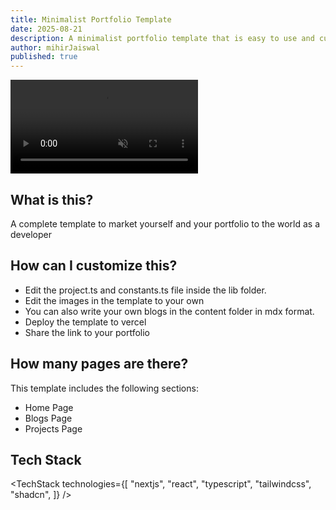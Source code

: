 ```yaml
---
title: Minimalist Portfolio Template
date: 2025-08-21
description: A minimalist portfolio template that is easy to use and customize.
author: mihirJaiswal
published: true
---
```


<div className="flex flex-col gap-4">
  <video
    autoPlay
    loop
    muted
    src="/assets/videos/minimalist-portfolio.mp4"
    className="w-full aspect-4/3 md:aspect-video object-cover rounded-xl border mb-3"
  />
  <div className="flex flex-col justify-start items-start gap-3 sm:flex-row">
    <RepoDownload
      url="https://github.com/MihirJaiswal/minimal-portfolio/archive/refs/tags/v1.0.0.zip"
      free
    />
    <TemplatePreview href="https://minimal-portfolio-three-azure.vercel.app/">
      Live Preview{" "}
    </TemplatePreview>
  </div>
</div>

## What is this?

A complete template to market yourself and your portfolio to the world as a developer

## How can I customize this?

- Edit the project.ts and constants.ts file inside the lib folder.
- Edit the images in the template to your own
- You can also write your own blogs in the content folder in mdx format.
- Deploy the template to vercel
- Share the link to your portfolio

## How many pages are there?

This template includes the following sections:

- Home Page
- Blogs Page
- Projects Page

## Tech Stack

<TechStack
  technologies={[
    "nextjs",
    "react",
    "typescript",
    "tailwindcss",
    "shadcn",
  ]}
/>
